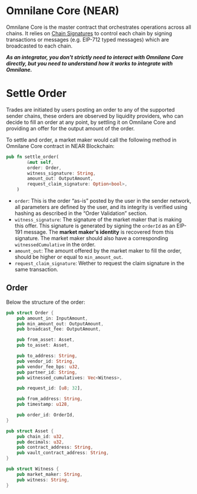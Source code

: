 # Omnilane Core (NEAR)

Omnilane Core is the master contract that orchestrates operations across all chains. It relies on [Chain Signatures](https://docs.near.org/build/chain-abstraction/chain-signatures) to control each chain by signing transactions or messages (e.g. EIP-712 typed messages) which are broadcasted to each chain.

***As an integrator, you don't strictly need to interact with Omnilane Core directly, but you need to understand how it works to integrate with Omnilane.***

# Settle Order

Trades are initiated by users posting an order to any of the supported sender chains, these orders are observed by liquidity providers, who can decide to fill an order at any point, by settling it on Omnilane Core and providing an offer for the output amount of the order.

To settle and order, a market maker would call the following method in Omnilane Core contract in NEAR Blockchain:

```rust
pub fn settle_order(
        &mut self,
        order: Order,
        witness_signature: String,
        amount_out: OutputAmount,
        request_claim_signature: Option<bool>,
    )
```

- `order`: This is the order “as-is” posted by the user in the sender network, all parameters are defined by the user, and its integrity is verified using hashing as described in the “Order Validation” section.
- `witness_signature`: The signature of the market maker that is making this offer. This signature is generated by signing the `orderId` as an EIP-191 message. The **market maker's identity** is recovered from this signature. The market maker should also have a corresponding `witnessedCumulative` in the order.
- `amount_out`: The amount offered by the market maker to fill the order, should be higher or equal to `min_amount_out`.
- `request_claim_signature`: Wether to request the claim signature in the same transaction.

## Order
Below the structure of the order:

```rust
pub struct Order {
    pub amount_in: InputAmount,
    pub min_amount_out: OutputAmount,
    pub broadcast_fee: OutputAmount,

    pub from_asset: Asset,
    pub to_asset: Asset,

    pub to_address: String,
    pub vendor_id: String,
    pub vendor_fee_bps: u32,
    pub partner_id: String,
    pub witnessed_cumulatives: Vec<Witness>,

    pub request_id: [u8; 32],

    pub from_address: String,
    pub timestamp: u128,

    pub order_id: OrderId,
}

pub struct Asset {
    pub chain_id: u32,
    pub decimals: u32,
    pub contract_address: String,
    pub vault_contract_address: String,
}

pub struct Witness {
    pub market_maker: String,
    pub witness: String,
}
```
